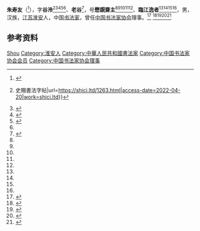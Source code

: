 '''朱寿友'''（{{bd|1945年|9月5日}}<ref name=菏泽名人画廊>{{Cite web|title=全国各地区著名书法家简介 - 菏泽名人画廊|url=http://www.hzmrhl.com/huajia/2012/01/17/QuanGuoGeDiQuZhuMingShuFaJiaJianJie/|access-date=2022-04-20|work=www.hzmrhl.com|archive-date=2017-02-27|archive-url=https://web.archive.org/web/20170227215248/http://www.hzmrhl.com/huajia/2012/01/17/QuanGuoGeDiQuZhuMingShuFaJiaJianJie/}}</ref>），字'''谷泠'''<ref name=史賜書法字帖>{{Cite web|title=中國書協培訓中心教授朱壽友書法作品真跡欣賞（共47張圖片）{{!}}史賜書法字帖|url=https://shici.ltd/1263.html|access-date=2022-04-20|work=shici.ltd}}</ref><ref name=搜狐>{{Cite web|title=北京杏坛艺拍艺术家名人字画 朱寿友 《杜甫诗》 作品赏析|url=https://www.sohu.com/a/www.sohu.com/a/228866445_100149847|access-date=2022-04-20|work=www.sohu.com|language=en}}</ref><ref name=徐州默言>{{Cite web|title=朱寿友 - 徐州默言画廊|url=http://www.moyanhl.com/owens.aspx?id=383|access-date=2022-04-20|work=www.moyanhl.com|archive-date=2020-10-22|archive-url=https://web.archive.org/web/20201022062438/http://www.moyanhl.com/owens.aspx?id=383}}</ref><ref name=两汉画廊>{{Cite web|title=中国书协培训中心教授朱寿友书法作品欣赏|url=http://www.yac8.com/news/2443.html|access-date=2022-04-20|work=www.yac8.com|archive-date=2017-10-30|archive-url=https://web.archive.org/web/20171030003307/http://www.yac8.com/news/2443.html}}</ref><ref name=菏泽名人画廊/>、'''老谷'''<ref name=人民画家网>{{Cite web|title=人民画家网推荐中美协会员著名书法家：朱寿友|url=http://www.arthuajia.com/news/show.php?itemid=651|access-date=2022-04-20|work=www.arthuajia.com}}</ref>，号'''懋覬齋主'''<ref name=菏泽名人画廊/><ref name=史賜書法字帖/><ref name=搜狐/><ref name=徐州默言/><ref name=两汉画廊/>、'''臨江逸者'''<ref name=史賜書法字帖/><ref name=搜狐/><ref name=徐州默言/><ref name=人民画家网/>，男，汉族，[[江苏|江苏]][[淮安|淮安]]人，中国[[书法家|书法家]]，曾任[[中国书法家协会|中国书法家协会]]理事。<ref>{{Cite book|title=中国当代书画家名人大辞典|author=郭翔主编|publisher=河南美术出版社|year=1993|isbn=|location=郑州|pages=}}</ref>
<ref>{{Cite book|title=中国当代书法家辞典|author=金通达主编|publisher=浙江人民出版社|year=2001|isbn=|location=杭州|pages=}}</ref><ref>{{Cite book|title=中国当代文化艺术名人大辞典|author=刘波主编|publisher=国际文化出版公司|year=1993|isbn=9787800493898|location=北京|pages=}}</ref><ref>{{Cite book|title=中国近现代人物别名词典|author=徐为民编|publisher=沈阳出版社|year=1993|isbn=|location=沈阳|pages=}}</ref><ref>{{Cite book|title=中国当代青年名人大辞典 • 二 文学艺术卷|author=褚德新主编; 周浙平, 侯云章副主编|publisher=黑龙江人民出版社|year=1993|isbn=|location=哈尔滨|pages=}}</ref>

== 参考资料 ==
{{reflist}}

{{中国人物小作品}}
{{Navboxes 
| title  = 朱寿友在[[中国书法家协会|中国书法家协会]]的职务
| list1  =
{{中国书法家协会第二届理事会}}
{{中国书法家协会第三届理事会}}
}}

{{Authority control}}
{{DEFAULTSORT:Zhu朱}}
[[Category:朱姓|Shou]]
[[Category:淮安人|Category:淮安人]]
[[Category:中華人民共和國書法家|Category:中華人民共和國書法家]]
[[Category:中国书法家协会会员|Category:中国书法家协会会员]]
[[Category:中国书法家协会理事|Category:中国书法家协会理事]]